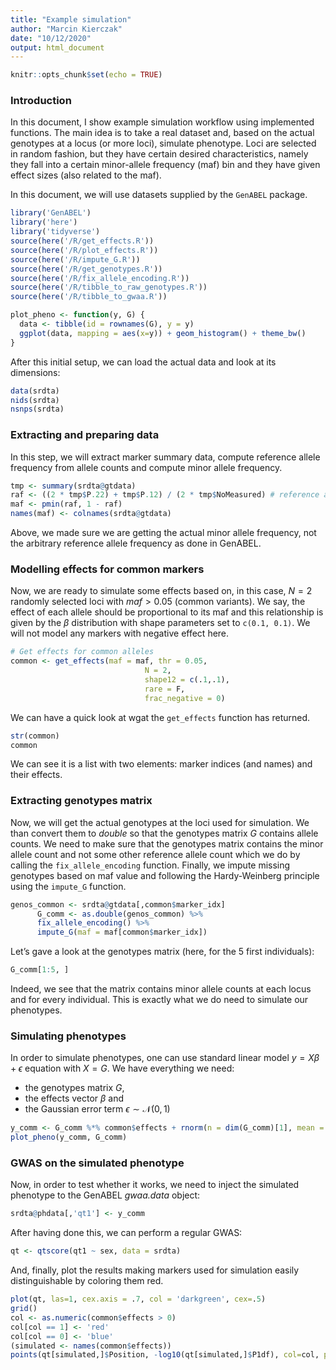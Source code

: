```yaml
---
title: "Example simulation"
author: "Marcin Kierczak"
date: "10/12/2020"
output: html_document
---
```


```r
knitr::opts_chunk$set(echo = TRUE)
```

### Introduction

In this document, I show example simulation workflow using implemented functions.
The main idea is to take a real dataset and, based on the actual genotypes at a locus (or more loci), simulate phenotype. Loci are selected in random fashion, but they have certain desired characteristics, namely they fall into a certain minor-allele frequency (maf) bin and they have given effect sizes (also related to the maf).

In this document, we will use datasets supplied by the `GenABEL` package.

```r
library('GenABEL')
library('here')
library('tidyverse')
source(here('/R/get_effects.R'))
source(here('/R/plot_effects.R'))
source(here('/R/impute_G.R'))
source(here('/R/get_genotypes.R'))
source(here('/R/fix_allele_encoding.R'))
source(here('/R/tibble_to_raw_genotypes.R'))
source(here('/R/tibble_to_gwaa.R'))

plot_pheno <- function(y, G) {
  data <- tibble(id = rownames(G), y = y)
  ggplot(data, mapping = aes(x=y)) + geom_histogram() + theme_bw()
}
```
After this initial setup, we can load the actual data and look at its dimensions:
```r
data(srdta)
nids(srdta) 
nsnps(srdta) 
```


### Extracting and preparing data

In this step, we will extract marker summary data, compute reference allele frequency from allele counts and compute minor allele frequency.

```r
tmp <- summary(srdta@gtdata)
raf <- ((2 * tmp$P.22) + tmp$P.12) / (2 * tmp$NoMeasured) # reference allele frequency
maf <- pmin(raf, 1 - raf)
names(maf) <- colnames(srdta@gtdata)
```
Above, we made sure we are getting the actual minor allele frequency, not the arbitrary reference 
allele frequency as done in GenABEL.

### Modelling effects for common markers
Now, we are ready to simulate some effects based on, in this case, $N = 2$ randomly selected loci with $maf > 0.05$ (common variants). We say, the effect of each allele should be proportional to its maf and this relationship is given by the ${\beta}$ distribution with shape parameters set to `c(0.1, 0.1)`. We will not model any markers with negative effect here. 

```r
# Get effects for common alleles
common <- get_effects(maf = maf, thr = 0.05,
                              N = 2,
                              shape12 = c(.1,.1),
                              rare = F,
                              frac_negative = 0)
```
We can have a quick look at wgat the `get_effects` function has returned. 
```r
str(common)
common
```
We can see it is a list with two elements: marker indices (and names) and their effects.

### Extracting genotypes matrix
Now, we will get the actual genotypes at the loci used for simulation. We than convert them to *double* so that the genotypes matrix $G$ contains allele counts. We need to make sure that the genotypes matrix contains the minor allele count and not some other reference allele count which we do by calling the `fix_allele_encoding` function. Finally, we impute missing genotypes based on maf value and following the Hardy-Weinberg principle using the `impute_G` function.

```r
genos_common <- srdta@gtdata[,common$marker_idx]
      G_comm <- as.double(genos_common) %>%
      fix_allele_encoding() %>%
      impute_G(maf = maf[common$marker_idx])
```
Let's gave a look at the genotypes matrix (here, for the 5 first individuals):
```r
G_comm[1:5, ]
```
Indeed, we see that the matrix contains minor allele counts at each locus and for every individual. This is exactly what we do need to simulate our phenotypes.

### Simulating phenotypes

In order to simulate phenotypes, one can use standard linear model $y = X\beta + \epsilon$ equation with $X = G$. We have everything we need:

* the genotypes matrix $G$,
* the effects vector $\beta$ and
* the Gaussian error term $\epsilon \sim \mathcal{N}(0, 1)$

```r
y_comm <- G_comm %*% common$effects + rnorm(n = dim(G_comm)[1], mean = 0, sd = 1)
plot_pheno(y_comm, G_comm)
```

### GWAS on the simulated phenotype

Now, in order to test whether it works, we need to inject the simulated phenotype to the GenABEL *gwaa.data* object:

```r
srdta@phdata[,'qt1'] <- y_comm
```

After having done this, we can perform a regular GWAS:

```r
qt <- qtscore(qt1 ~ sex, data = srdta)
```

And, finally, plot the results making markers used for simulation easily distinguishable by coloring them red.

```r
plot(qt, las=1, cex.axis = .7, col = 'darkgreen', cex=.5)
grid()
col <- as.numeric(common$effects > 0)
col[col == 1] <- 'red'
col[col == 0] <- 'blue'
(simulated <- names(common$effects))
points(qt[simulated,]$Position, -log10(qt[simulated,]$P1df), col=col, pch=19)
```
